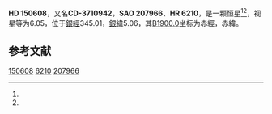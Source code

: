 {{Starbox begin
| name = HD 150608
}}
{{Starbox observe
| epoch = [[J2000.0|J2000.0]]
| constell = {{星座名待查}}<ref name=SIMBAD>{{cite web
 | url=http://simbad.u-strasbg.fr/simbad/sim-id?Ident=HR+6210
 | title =Pulsating variable Star
 | publisher=Centre de Données astronomiques de Strasbourg
 | work=SIMBAD
 | accessdate=2012-07-13}}</ref><ref name=DATA>{{cite web
 | url=http://vizier.u-strasbg.fr/viz-bin/VizieR-5?-out.add=.&-source=5050&-corr=PK=HR&-out.max=9999&HR=6210
 | title=VizieR Detailed Page
 | accessdate=2012-07-13
 | archive-date=2016-03-05
 | archive-url=https://web.archive.org/web/20160305042948/http://vizier.u-strasbg.fr/viz-bin/VizieR-5?-out.add=.&-source=5050&-corr=PK=HR&-out.max=9999&HR=6210
 | dead-url=no
 }}</ref>
| 星官 = 
| ra = {{RA|16|43|47.6}}<ref name=SIMBAD /><ref name=DATA />
| dec = {{DEC|-38|9|24}}<ref name=SIMBAD /><ref name=DATA />
| appmag_v = 6.05<ref name=SIMBAD /><ref name=DATA />
}}
{{Starbox character
| class = B9II-III<ref name=SIMBAD /><ref name=DATA />
| b-v = -0.06<ref name=SIMBAD /><ref name=DATA />
| u-b = <ref name=SIMBAD /><ref name=DATA />
| r-i = <ref name=SIMBAD /><ref name=DATA />
| variable = 
}}
{{Starbox astrometry
| radial_v = 
| prop_mo_ra = 7
| parallax = 
| p_error = 
}}
{{Starbox catalog
| names =CD-3710942，[[SAO星表|SAO]] 207966，[[HD星表|HD]] 150608，[[HR星表|HR]] 6210}}
{{Starbox reference |Simbad=HR+6210}}
{{Starbox end}}

'''HD 150608'''，又名'''CD-3710942'''，'''SAO 207966'''、'''HR 6210'''，是一颗恒星<ref name=SIMBAD /><ref name=DATA />，视星等为6.05，位于[[銀道座標系|銀經]]345.01，[[銀道座標系|銀緯]]5.06，其[[B1900.0|B1900.0]]坐标为赤經{{RA|16|37|1.9}}，赤緯{{DEC|-37|5.06|56}}。

== 参考文献 ==
{{reflist}}

{{star-stub}}

[[Category:HD和HDE天體|150608]]
[[Category:HR天體|6210]]
[[Category:SAO天體|207966]]